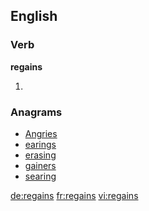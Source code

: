 ==English==

===Verb===
'''regains'''

# {{third-person singular of|[[regain]]}}

===Anagrams===
* [[Angries#English|Angries]]
* [[earings#English|earings]]
* [[erasing#English|erasing]]
* [[gainers#English|gainers]]
* [[searing#English|searing]]

[[de:regains]]
[[fr:regains]]
[[vi:regains]]